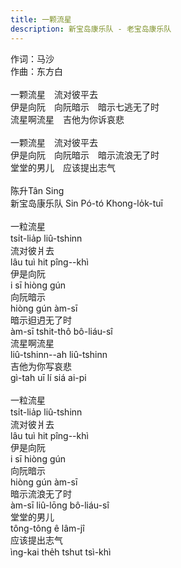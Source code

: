 ```yaml
---
title: 一颗流星
description: 新宝岛康乐队 - 老宝岛康乐队
---
```


作词：马沙<br />作曲：东方白<br /><br />一颗流星　流对彼平去<br />伊是向阮　向阮暗示　暗示七逃无了时<br />流星啊流星　吉他为你诉哀悲<br /><br />一颗流星　流对彼平去<br />伊是向阮　向阮暗示　暗示流浪无了时<br />堂堂的男儿　应该提出志气<br /><br />陈升Tân Sing<br />新宝岛康乐队 Sin Pó-tó Khong-lo̍k-tuī<br /><br />一粒流星<br />tsi̍t-lia̍p liû-tshinn<br />流对彼爿去<br />lâu tuì hit pîng--khì<br />伊是向阮<br />i sī hiòng gún<br />向阮暗示<br />hiòng gún àm-sī<br />暗示𨑨迌无了时<br />àm-sī tshit-thô bô-liáu-sî<br />流星啊流星<br />liû-tshinn--ah liû-tshinn<br />吉他为你写哀悲<br />gì-tah uī lí siá ai-pi<br /><br />一粒流星<br />tsi̍t-lia̍p liû-tshinn<br />流对彼爿去<br />lâu tuì hit pîng--khì<br />伊是向阮<br />i sī hiòng gún<br />向阮暗示<br />hiòng gún àm-sī<br />暗示流浪无了时<br />àm-sī liû-lōng bô-liáu-sî<br />堂堂的男儿<br />tông-tông ê lâm-jî<br />应该提出志气<br />ìng-kai the̍h tshut tsì-khì